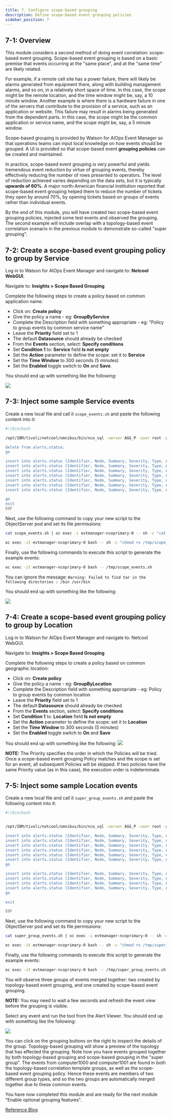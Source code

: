 ```yaml
---
title: 7. Configure scope-based grouping
description: Define scope-based event grouping policies
sidebar_position: 7
---
```


## 7-1: Overview

This module considers a second method of doing event correlation: scope-based
event grouping. Scope-based event grouping is based on a basic premise that
events occurring at the "same place", and at the "same time" are likely related.

For example, if a remote cell site has a power failure, there will likely be
alarms generated from equipment there, along with building management alarms,
and so on, in a relatively short space of time. In this case, the scope might be
the remote location, and the time window might be, say, a 10 minute window.
Another example is where there is a hardware failure in one of the servers that
contribute to the provision of a service, such as an application or website.
This failure may result in alarms being generated from the dependent parts. In
this case, the scope might be the common application or service name, and the
scope might be, say, a 5 minute window.

Scope-based grouping is provided by Watson for AIOps Event Manager so that
operations teams can input local knowledge on how events should be grouped. A UI
is provided so that scope-based event **grouping policies** can be created and
maintained.

In practice, scope-based event grouping is very powerful and yields tremendous
event reduction by virtue of grouping events, thereby effectively reducing the
number of rows presented to operators. The level of reduction achieved varies
depending on the data sets, but it is typically **upwards of 60%**. A major
north-American financial institution reported that scope-based event grouping
helped them to reduce the number of tickets they open by around 70%, by opening
tickets based on groups of events rather than individual events.

By the end of this module, you will have created two scope-based event grouping
policies, injected some test events and observed the grouping. The second
example will include overlap with a topology-based event correlation scenario in
the previous module to demonstrate so-called "super grouping".

## 7-2: Create a scope-based event grouping policy to group by Service

Log in to Watson for AIOps Event Manager and navigate to: **Netcool WebGUI**.

Navigate to: **Insights > Scope Based Grouping**

Complete the following steps to create a policy based on common application
name:

- Click on: **Create policy**
- Give the policy a name - eg: **GroupByService**
- Complete the Description field with something appropriate - eg: "Policy to
  group events by common service name"
- Leave the **Priority** field set to 1
- The default **Datasource** should already be checked
- From the **Events** section, select: **Specify conditions**
- Set **Condition 1** to: **Service** field **Is not empty**
- Set the **Action** parameter to define the scope: set it to **Service**
- Set the **Time Window** to 300 seconds (5 minutes)
- Set the **Enabled** toggle switch to **On** and **Save**.

You should end up with something like the following:

![](images/Scope1.png)

## 7-3: Inject some sample Service events

Create a new local file and call it `scope_events.sh` and paste the following
content into it:

```sh
#!/bin/bash

/opt/IBM/tivoli/netcool/omnibus/bin/nco_sql -server AGG_P -user root -passwd $OMNIBUS_ROOT_PWD << EOF

delete from alerts.status;
go

insert into alerts.status (Identifier, Node, Summary, Severity, Type, AlertGroup, Service) values ('db2server1clean1', 'db2server1', 'Running cleanup automation script', 2, 13, 'Syslog', 'WebService');
insert into alerts.status (Identifier, Node, Summary, Severity, Type, AlertGroup, Service) values ('db2server1clean2', 'db2server1', 'Error: unable to run cleanup automation script', 3, 1, 'Syslog', 'WebService');
insert into alerts.status (Identifier, Node, Summary, Severity, Type, AlertGroup, Service) values ('db2server1syslog', 'db2server1', '/dev/sda1 is 100% full', 5, 1, 'Syslog', 'WebService');
insert into alerts.status (Identifier, Node, Summary, Severity, Type, AlertGroup, Service) values ('db2server1db', 'db2server1', 'Database is inaccessible', 5, 1, 'ITM6', 'WebService');
insert into alerts.status (Identifier, Node, Summary, Severity, Type, AlertGroup, Service) values ('websphere01', 'websphere01', 'websphere01 unable to access transaction database', 4, 1, 'ITM6', 'WebService');
insert into alerts.status (Identifier, Node, Summary, Severity, Type, AlertGroup, Service) values ('websphere02', 'websphere02', 'websphere02 unable to access transaction database', 4, 1, 'ITM6', 'WebService');
insert into alerts.status (Identifier, Node, Summary, Severity, Type, AlertGroup, Service) values ('widgetcom', 'www.widget.com', 'www.widget.com: response time >30s', 5, 1, 'ITM6', 'WebService');

go
exit
EOF

```

Next, use the following command to copy your new script to the ObjectServer pod
and set its file permissions:

```sh
cat scope_events.sh | oc exec -i evtmanager-ncoprimary-0 -- sh -c "cat > /tmp/scope_events.sh"
```

```sh
oc exec -it evtmanager-ncoprimary-0 bash -- sh -c "chmod +x /tmp/scope_events.sh"
```

Finally, use the following commands to execute this script to generate the
example events:

```sh
oc exec -it evtmanager-ncoprimary-0 bash -- /tmp/scope_events.sh
```

You can ignore the message:
`Warning: Failed to find tar in the following directories : /bin /usr/bin`

You should end up with something like the following:

![](images/events.png)

## 7-4: Create a scope-based event grouping policy to group by Location

Log in to Watson for AIOps Event Manager and navigate to: Netcool WebGUI.

Navigate to: **Insights > Scope Based Grouping**

Complete the following steps to create a policy based on common geographic
location:

- Click on: **Create policy**
- Give the policy a name - eg: **GroupByLocation**
- Complete the Description field with something appropriate - eg: Policy to
  group events by common location
- Leave the **Priority** field set to 1
- The default **Datasource** should already be checked
- From the **Events** section, select: **Specify conditions**
- Set **Condition 1** to: **Location** field **Is not empty**
- Set the **Action** parameter to define the scope: set it to **Location**
- Set the **Time Window** to 300 seconds (5 minutes)
- Set the **Enabled** toggle switch to **On** and **Save**

You should end up with something like the following: ![](images/Scope2.png)

**NOTE:** The Priority specifies the order in which the Policies will be tried.
Once a scope-based event grouping Policy matches and the scope is set for an
event, all subsequent Policies will be skipped. If two policies have the same
Priority value (as in this case), the execution order is indeterminate.

## 7-5: Inject some sample Location events

Create a new local file and call it `super_group_events.sh` and paste the
following content into it:

```sh
#!/bin/bash


/opt/IBM/tivoli/netcool/omnibus/bin/nco_sql -server AGG_P -user root -passwd $OMNIBUS_ROOT_PWD << EOF

insert into alerts.status (Identifier, Node, Summary, Severity, Type, AlertGroup, Location) values ('rackserver01', 'racksvr01', 'Warning: hardware fault detected in processing array', 5, 1, 'SNMP', 'London01');
insert into alerts.status (Identifier, Node, Summary, Severity, Type, AlertGroup, Location) values ('esx1', 'esx01', 'Warning: low resources', 3, 1, 'VMware', 'London01');
insert into alerts.status (Identifier, Node, Summary, Severity, Type, AlertGroup, Location) values ('computer1000esx', 'computer1000', 'Auto-scaling failed: unable to allocate resources', 4, 1, 'VMware', 'London01');
insert into alerts.status (Identifier, Node, Summary, Severity, Type, AlertGroup, Location) values ('computer1001esx', 'computer1001', 'Auto-scaling failed: unable to allocate resources', 4, 1, 'VMware', 'London01');
insert into alerts.status (Identifier, Node, Summary, Severity, Type, AlertGroup, Location) values ('server100esx', 'server100', 'Auto-scaling failed: unable to allocate resources', 4, 1, 'VMware', 'London01');
insert into alerts.status (Identifier, Node, Summary, Severity, Type, AlertGroup, Location) values ('server200esx', 'server200', 'Auto-scaling failed: unable to allocate resources', 4, 1, 'VMware', 'London01');
go

insert into alerts.status (Identifier, Node, Summary, Severity, Type, AlertGroup) values ('cpu01', 'cpu01', 'cpu01 on computer1000 >90% utilisation', 5, 1, 'VMware');
insert into alerts.status (Identifier, Node, Summary, Severity, Type, AlertGroup) values ('cpu02', 'cpu02', 'cpu02 on computer1000 >80% utilisation', 4, 1, 'VMware');
insert into alerts.status (Identifier, Node, Summary, Severity, Type, AlertGroup) values ('billing', 'billing', 'Billing application ResponseTime >10000msec', 4, 1, 'Instana');
insert into alerts.status (Identifier, Node, Summary, Severity, Type, AlertGroup) values ('webserver', 'webserver', 'Webserver service degraded', 5, 1, 'Instana');
go

exit

EOF
```

Next, use the following command to copy your new script to the ObjectServer pod
and set its file permissions:

```sh
cat super_group_events.sh | oc exec -i evtmanager-ncoprimary-0 -- sh -c "cat > /tmp/super_group_events.sh"
```

```sh
oc exec -it evtmanager-ncoprimary-0 bash -- sh -c "chmod +x /tmp/super_group_events.sh"
```

Finally, use the following commands to execute this script to generate the
example events:

```sh
oc exec -it evtmanager-ncoprimary-0 bash -- /tmp/super_group_events.sh
```

You will observe three groups of events merged together: two created by
topology-based event grouping, and one created by scope-based event grouping.

**NOTE:** You may need to wait a few seconds and refresh the event view before
the grouping is visible.

Select any event and run the tool from the Alert Viewer. You should end up with
something like the following:

![](images/events2.png)

You can click on the grouping buttons on the right to inspect the details of the
group. Topology-based grouping will show a preview of the topology that has
effected the grouping. Note how you have events grouped together by both
topology-based grouping and scope-based grouping in the "super group". The
events from computer1000 and computer1001 are found in both the topology-based
correlation template groups, as well as the scope-based event grouping policy.
Hence these events are members of two different group types, and so the two
groups are automatically merged together due to these common events.

You have now completed this module and are ready for the next module "Enable
optional grouping features".

[Reference Blog](https://community.ibm.com/community/user/aiops/blogs/zane-bray1/2022/06/27/getting-started-with-watson-aiops-event-manager-67)
